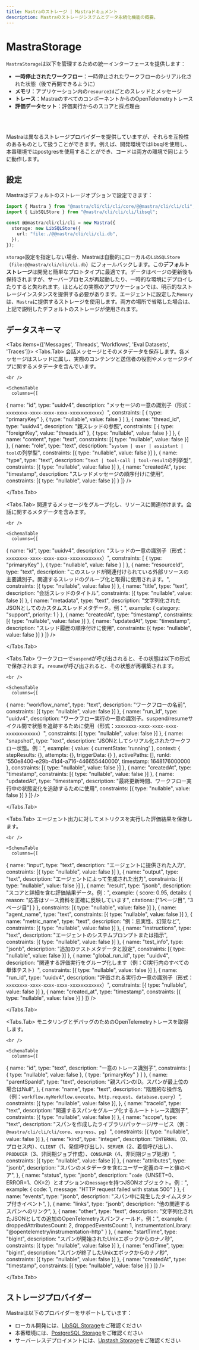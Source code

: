 ```yaml
---
title: Mastraのストレージ | Mastraドキュメント
description: Mastraのストレージシステムとデータ永続化機能の概要。
---
```




# MastraStorage

`MastraStorage`は以下を管理するための統一インターフェースを提供します：

- **一時停止されたワークフロー**：一時停止されたワークフローのシリアル化された状態（後で再開できるように）
- **メモリ**：アプリケーション内の`resourceId`ごとのスレッドとメッセージ
- **トレース**：MastraのすべてのコンポーネントからのOpenTelemetryトレース
- **評価データセット**：評価実行からのスコアと採点理由

<br />

<br />

<StorageOverviewImage />

Mastraは異なるストレージプロバイダーを提供していますが、それらを互換性のあるものとして扱うことができます。例えば、開発環境ではlibsqlを使用し、本番環境ではpostgresを使用することができ、コードは両方の環境で同じように動作します。

## 設定

Mastraはデフォルトのストレージオプションで設定できます：

```typescript copy
import { Mastra } from "@mastra/cli/cli/cli/core/@@mastra/cli/cli/cli";
import { LibSQLStore } from "@mastra/cli/cli/cli/libsql";

const @@mastra/cli/cli/cli = new Mastra({
  storage: new LibSQLStore({
    url: "file:./@@mastra/cli/cli/cli.db",
  }),
});
```

`storage`設定を指定しない場合、Mastraは自動的にローカルの`LibSQLStore`（`file:@@mastra/cli/cli/cli.db`）にフォールバックします。この**デフォルトストレージ**は開発と簡単なプロトタイプに最適です。データはページの更新後も保持されますが、サーバープロセスが再起動したり、一時的な環境にデプロイしたりすると失われます。ほとんどの実際のアプリケーションでは、明示的なストレージインスタンスを提供する必要があります。エージェントに設定した`Memory`は、`Mastra`に提供するストレージを使用します。両方の場所で省略した場合は、上記で説明したデフォルトのストレージが使用されます。

## データスキーマ

<Tabs items={['Messages', 'Threads', 'Workflows', 'Eval Datasets', 'Traces']}>
  <Tabs.Tab>
    会話メッセージとそのメタデータを保存します。各メッセージはスレッドに属し、実際のコンテンツと送信者の役割やメッセージタイプに関するメタデータを含んでいます。

    <br />

    <SchemaTable
      columns={[

{
name: "id",
type: "uuidv4",
description: "メッセージの一意の識別子（形式：`xxxxxxxx-xxxx-xxxx-xxxx-xxxxxxxxxxxx`）",
constraints: [
{ type: "primaryKey" },
{ type: "nullable", value: false }
]
},
{
name: "thread_id",
type: "uuidv4",
description: "親スレッドの参照",
constraints: [
{ type: "foreignKey", value: "threads.id" },
{ type: "nullable", value: false }
]
},
{
name: "content",
type: "text",
constraints: [{ type: "nullable", value: false }]
},
{
name: "role",
type: "text",
description: "`system | user | assistant | tool`の列挙型",
constraints: [{ type: "nullable", value: false }]
},
{
name: "type",
type: "text",
description: "`text | tool-call | tool-result`の列挙型",
constraints: [{ type: "nullable", value: false }]
},
{
name: "createdAt",
type: "timestamp",
description: "スレッドメッセージの順序付けに使用",
constraints: [{ type: "nullable", value: false }]
}
]}
/>

  </Tabs.Tab>

  <Tabs.Tab>
    関連するメッセージをグループ化し、リソースに関連付けます。会話に関するメタデータを含みます。

    <br />

    <SchemaTable
      columns={[

{
name: "id",
type: "uuidv4",
description: "スレッドの一意の識別子（形式：`xxxxxxxx-xxxx-xxxx-xxxx-xxxxxxxxxxxx`）",
constraints: [
{ type: "primaryKey" },
{ type: "nullable", value: false }
]
},
{
name: "resourceId",
type: "text",
description: "このスレッドが関連付けられている外部リソースの主要識別子。関連するスレッドのグループ化と取得に使用されます。",
constraints: [{ type: "nullable", value: false }]
},
{
name: "title",
type: "text",
description: "会話スレッドのタイトル",
constraints: [{ type: "nullable", value: false }]
},
{
name: "metadata",
type: "text",
description: "文字列化されたJSONとしてのカスタムスレッドメタデータ。例：",
example: {
category: "support",
priority: 1
}
},
{
name: "createdAt",
type: "timestamp",
constraints: [{ type: "nullable", value: false }]
},
{
name: "updatedAt",
type: "timestamp",
description: "スレッド履歴の順序付けに使用",
constraints: [{ type: "nullable", value: false }]
}
]}
/>

  </Tabs.Tab>

  <Tabs.Tab>
    ワークフローで`suspend`が呼び出されると、その状態は以下の形式で保存されます。`resume`が呼び出されると、その状態が再構築されます。

    <br />

    <SchemaTable
      columns={[

{
name: "workflow_name",
type: "text",
description: "ワークフローの名前",
constraints: [{ type: "nullable", value: false }]
},
{
name: "run_id",
type: "uuidv4",
description: "ワークフロー実行の一意の識別子。suspend/resumeサイクル間で状態を追跡するために使用（形式：`xxxxxxxx-xxxx-xxxx-xxxx-xxxxxxxxxxxx`）",
constraints: [{ type: "nullable", value: false }]
},
{
name: "snapshot",
type: "text",
description: "JSONとしてシリアル化されたワークフロー状態。例：",
example: {
value: { currentState: 'running' },
context: {
stepResults: {},
attempts: {},
triggerData: {}
},
activePaths: [],
runId: '550e8400-e29b-41d4-a716-446655440000',
timestamp: 1648176000000
},
constraints: [{ type: "nullable", value: false }]
},
{
name: "createdAt",
type: "timestamp",
constraints: [{ type: "nullable", value: false }]
},
{
name: "updatedAt",
type: "timestamp",
description: "最終更新時間、ワークフロー実行中の状態変化を追跡するために使用",
constraints: [{ type: "nullable", value: false }]
}
]}
/>

  </Tabs.Tab>

  <Tabs.Tab>
    エージェント出力に対してメトリクスを実行した評価結果を保存します。

    <br />

    <SchemaTable
      columns={[

{
name: "input",
type: "text",
description: "エージェントに提供された入力",
constraints: [{ type: "nullable", value: false }]
},
{
name: "output",
type: "text",
description: "エージェントによって生成された出力",
constraints: [{ type: "nullable", value: false }]
},
{
name: "result",
type: "jsonb",
description: "スコアと詳細を含む評価結果データ。例：",
example: {
score: 0.95,
details: {
reason: "応答はソース資料を正確に反映しています",
citations: ["1ページ目", "3ページ目"]
}
},
constraints: [{ type: "nullable", value: false }]
},
{
name: "agent_name",
type: "text",
constraints: [{ type: "nullable", value: false }]
},
{
name: "metric_name",
type: "text",
description: "例：忠実性、幻覚など",
constraints: [{ type: "nullable", value: false }]
},
{
name: "instructions",
type: "text",
description: "エージェントのシステムプロンプトまたは指示",
constraints: [{ type: "nullable", value: false }]
},
{
name: "test_info",
type: "jsonb",
description: "追加のテストメタデータと設定",
constraints: [{ type: "nullable", value: false }]
},
{
name: "global_run_id",
type: "uuidv4",
description: "関連する評価実行をグループ化します（例：CI実行内のすべての単体テスト）",
constraints: [{ type: "nullable", value: false }]
},
{
name: "run_id",
type: "uuidv4",
description: "評価される実行の一意の識別子（形式：`xxxxxxxx-xxxx-xxxx-xxxx-xxxxxxxxxxxx`）",
constraints: [{ type: "nullable", value: false }]
},
{
name: "created_at",
type: "timestamp",
constraints: [{ type: "nullable", value: false }]
}
]}
/>

  </Tabs.Tab>

  <Tabs.Tab>
    モニタリングとデバッグのためのOpenTelemetryトレースを取得します。

    <br />

    <SchemaTable
      columns={[

{
name: "id",
type: "text",
description: "一意のトレース識別子",
constraints: [
{ type: "nullable", value: false },
{ type: "primaryKey" }
]
},
{
name: "parentSpanId",
type: "text",
description: "親スパンのID。スパンが最上位の場合はNull",
},
{
name: "name",
type: "text",
description: "階層的な操作名（例：`workflow.myWorkflow.execute`、`http.request`、`database.query`）",
constraints: [{ type: "nullable", value: false }],
},
{
name: "traceId",
type: "text",
description: "関連するスパンをグループ化するルートトレース識別子",
constraints: [{ type: "nullable", value: false }]
},
{
name: "scope",
type: "text",
description: "スパンを作成したライブラリ/パッケージ/サービス（例：`@mastra/cli/cli/cli/core`、`express`、`pg`）",
constraints: [{ type: "nullable", value: false }]
},
{
name: "kind",
type: "integer",
description: "`INTERNAL`（0、プロセス内）、`CLIENT`（1、発信呼び出し）、`SERVER`（2、着信呼び出し）、`PRODUCER`（3、非同期ジョブ作成）、`CONSUMER`（4、非同期ジョブ処理）",
constraints: [{ type: "nullable", value: false }]
},
{
name: "attributes",
type: "jsonb",
description: "スパンのメタデータを含むユーザー定義のキーと値のペア",
},
{
name: "status",
type: "jsonb",
description: "`code`（UNSET=0、ERROR=1、OK=2）とオプションの`message`を持つJSONオブジェクト。例：",
example: {
code: 1,
message: "HTTP request failed with status 500"
}
},
{
name: "events",
type: "jsonb",
description: "スパン中に発生したタイムスタンプ付きイベント",
},
{
name: "links",
type: "jsonb",
description: "他の関連するスパンへのリンク",
},
{
name: "other",
type: "text",
description: "文字列化されたJSONとしての追加のOpenTelemetryスパンフィールド。例：",
example: {
droppedAttributesCount: 2,
droppedEventsCount: 1,
instrumentationLibrary: "@opentelemetry/instrumentation-http"
}
},
{
name: "startTime",
type: "bigint",
description: "スパンが開始されたUnixエポックからのナノ秒",
constraints: [{ type: "nullable", value: false }]
},
{
name: "endTime",
type: "bigint",
description: "スパンが終了したUnixエポックからのナノ秒",
constraints: [{ type: "nullable", value: false }]
},
{
name: "createdAt",
type: "timestamp",
constraints: [{ type: "nullable", value: false }]
}
]}
/>

  </Tabs.Tab>
</Tabs>

## ストレージプロバイダー

Mastraは以下のプロバイダーをサポートしています：

- ローカル開発には、[LibSQL Storage](../../reference/storage/libsql.mdx)をご確認ください
- 本番環境には、[PostgreSQL Storage](../../reference/storage/postgresql.mdx)をご確認ください
- サーバーレスデプロイメントには、[Upstash Storage](../../reference/storage/upstash.mdx)をご確認ください
